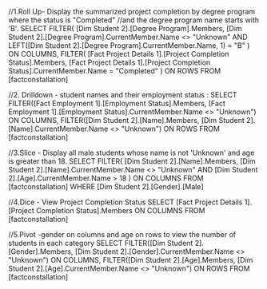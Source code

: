 //1.Roll Up- Display the summarized project completion by degree program where the status is "Completed" 
//and the degree program name starts with 'B'.
SELECT
  FILTER(
    [Dim Student 2].[Degree Program].Members,
    [Dim Student 2].[Degree Program].CurrentMember.Name <> "Unknown"
    AND LEFT([Dim Student 2].[Degree Program].CurrentMember.Name, 1) = "B"
  ) ON COLUMNS,
  FILTER(
    [Fact Project Details 1].[Project Completion Status].Members,
    [Fact Project Details 1].[Project Completion Status].CurrentMember.Name = "Completed"
  ) ON ROWS
FROM [factconstallation]


//2. Drilldown - student names and their employment status :
SELECT
  FILTER([Fact Employment 1].[Employment Status].Members, [Fact Employment 1].[Employment Status].CurrentMember.Name <> "Unknown") ON COLUMNS,
  FILTER([Dim Student 2].[Name].Members, [Dim Student 2].[Name].CurrentMember.Name <> "Unknown") ON ROWS
FROM [factconstallation]

//3.Slice - Display all male students whose name is not 'Unknown' and age is greater than 18.
SELECT
  FILTER(
    [Dim Student 2].[Name].Members,
    [Dim Student 2].[Name].CurrentMember.Name <> "Unknown"
    AND [Dim Student 2].[Age].CurrentMember.Name > 18
  ) ON COLUMNS
FROM [factconstallation]
WHERE [Dim Student 2].[Gender].[Male]


//4.Dice - View Project Completion Status
SELECT
  [Fact Project Details 1].[Project Completion Status].Members ON COLUMNS
FROM [factconstallation]


//5.Pivot -gender on columns and age on rows to view the number of students in each category
SELECT
  FILTER([Dim Student 2].[Gender].Members, [Dim Student 2].[Gender].CurrentMember.Name <> "Unknown") ON COLUMNS,
  FILTER([Dim Student 2].[Age].Members, [Dim Student 2].[Age].CurrentMember.Name <> "Unknown") ON ROWS
FROM [factconstallation]


